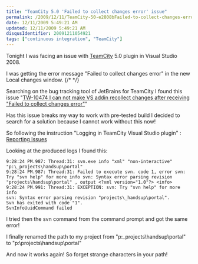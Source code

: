 ```yaml
---
title: "TeamCity 5.0 'Failed to collect changes error' issue"
permalink: /2009/12/11/TeamCity-50-e2808bFailed-to-collect-changes-error-issue/
date: 12/11/2009 5:49:21 AM
updated: 12/11/2009 5:49:21 AM
disqusIdentifier: 20091211054921
tags: ["continuous integration", "TeamCity"]
---
```

Tonight I was facing an issue with [TeamCity](http://www.jetbrains.com/teamcity/index.html) 5.0 plugin in Visual Studio 2008.

I was getting the error message "Failed to collect changes error" in the new Local changes window.
{/* <!-- more --> */}

Searching on the bug tracking tool of JetBrains for TeamCity I found this issue "[TW-10474 I can not make VS addin recollect changes after receiving "Failed to collect changes error"](http://youtrack.jetbrains.net/issue/TW-10474)”

Has this issue breaks my way to work with pre-tested build I decided to search for a solution because I cannot work without this now!

So following the instruction "Logging in TeamCity Visual Studio plugin" : [Reporting Issues](http://www.jetbrains.net/confluence/display/TCD3/Reporting+Issues)

Looking at the produced logs I found this:

```text    
9:28:24 PM.987: Thread:31: svn.exe info "xml" "non-interactive" "p:\_projects\handsup\portal"
9:28:24 PM.987: Thread:31: Failed to execute svn. code 1, error svn: Try "svn help" for more info svn: Syntax error parsing revision "projects\handsup\portal" , output <?xml version="1.0"?> <info>
9:28:24 PM.991: Thread:31: EXCEPTION: svn: Try "svn help" for more info
svn: Syntax error parsing revision "projects\_handsup\portal".
Svn has exited with code "1".
SvnInfoUuidCommand failed
```

I tried then the svn command from the command prompt and got the same error!

I finally renamed the path to my project from "p:\_projects\handsup\portal" to "p:\projects\handsup\portal"

And now it works again! So forget strange characters in your path!

